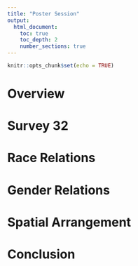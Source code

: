 ```yaml
---
title: "Poster Session"
output:
  html_document:
    toc: true
    toc_depth: 2
    number_sections: true
---
```


```r
knitr::opts_chunk$set(echo = TRUE)

```


# Overview

# Survey 32

# Race Relations

# Gender Relations

# Spatial Arrangement

# Conclusion
